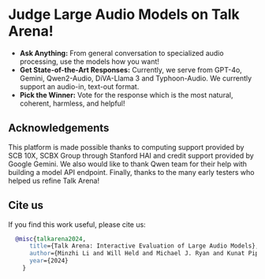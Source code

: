 


<h1 className="nx-mt-2 nx-text-4xl nx-font-bold nx-tracking-tight nx-text-slate-900 dark:nx-text-slate-100" style={{fontSize : "2rem", fontWeight: "400"}}>Judge Large Audio Models on <span style={{fontWeight: "600"}}>Talk Arena</span>!</h1>

- **Ask Anything:** From general conversation to specialized audio processing, use the models how you want!
- **Get State-of-the-Art Responses:** Currently, we serve from GPT-4o, Gemini, Qwen2-Audio, DiVA-Llama 3 and Typhoon-Audio. We currently support an audio-in, text-out format.
- **Pick the Winner:** Vote for the response which is the most natural, coherent, harmless, and helpful!

<GradioEmbed />


<IrbRubricsAccordion />

## Acknowledgements
This platform is made possible thanks to computing support provided by SCB 10X, SCBX Group through Stanford HAI and credit support provided by Google Gemini. We also would like to thank Qwen team for their help with building a model API endpoint.  Finally, thanks to the many early testers who helped us refine Talk Arena!

## Cite us

If you find this work useful, please cite us:

```bibtex
  @misc{talkarena2024,
      title={Talk Arena: Interactive Evaluation of Large Audio Models},
      author={Minzhi Li and Will Held and Michael J. Ryan and Kunat Pipatanakul and Potsawee Manakul and Hao Zhu and Diyi Yang},
      year={2024}
    }
```


	
